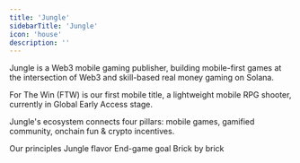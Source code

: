 ```yaml
---
title: 'Jungle'
sidebarTitle: 'Jungle'
icon: 'house'
description: ''
---
```


Jungle is a Web3 mobile gaming publisher, building mobile-first games at the intersection of Web3 and skill-based real money gaming on Solana.

For The Win (FTW) is our first mobile title, a lightweight mobile RPG shooter, currently in Global Early Access stage.

Jungle's ecosystem connects four pillars: mobile games, gamified community, onchain fun & crypto incentives.

<CardGroup cols={4}>
    <Card title="Who We Are" icon="shirt" href="introduction/who">
    Our principles
  </Card>
    <Card title="Vision" icon="lightbulb" href="introduction/vision">
    Jungle flavor
  </Card>
    <Card title="Mission" icon="eye" href="introduction/mission">
    End-game goal
  </Card>
   <Card title="Roadmap" icon="bullseye-arrow" href="introduction/roadmap">
    Brick by brick
  </Card>
</CardGroup>
